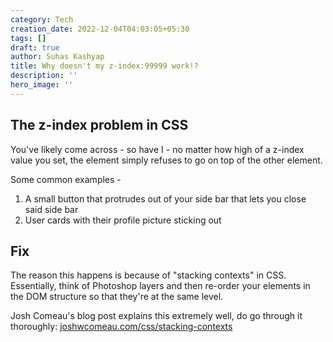 ```yaml
---
category: Tech
creation_date: 2022-12-04T04:03:05+05:30
tags: []
draft: true
author: Suhas Kashyap
title: Why doesn't my z-index:99999 work!?
description: ''
hero_image: ''
---
```


## The z-index problem in CSS

You've likely come across - so have I - no matter how high of a z-index value you set, the element simply refuses to go on top of the other element.

Some common examples -

1. A small button that protrudes out of your side bar that lets you close said side bar
2. User cards with their profile picture sticking out

## Fix

The reason this happens is because of "stacking contexts" in CSS. Essentially, think of Photoshop layers and then re-order your elements in the DOM structure so that they're at the same level.

Josh Comeau's blog post explains this extremely well, do go through it thoroughly: [joshwcomeau.com/css/stacking-contexts](https://www.joshwcomeau.com/css/stacking-contexts)
